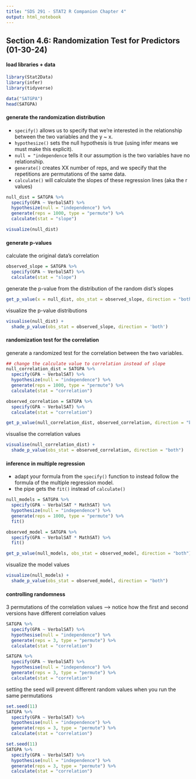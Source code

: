 ```yaml
---
title: "SDS 291 - STAT2 R Companion Chapter 4"
output: html_notebook
---
```


## Section 4.6: Randomization Test for Predictors (01-30-24)

#### load libraries + data
```r

library(Stat2Data)
library(infer)
library(tidyverse)

data("SATGPA")
head(SATGPA)

```

#### generate the randomization distribution

* `specify()` allows us to specify that we're interested in the relationship between the two variables and the y ~ x. 
* `hypothesize()` sets the null hypothesis is true (using infer means we must make this explicit). 
* `null = "independence` tells it our assumption is the two variables have no relationship. 
* `generate()` creates XX number of reps, and we specify that the repetitions are permutations of the same data. 
* `calculate()` will calculate the slopes of these regression lines (aka the r values)
```r

null_dist = SATGPA %>%
  specify(GPA ~ VerbalSAT) %>% 
  hypothesize(null = "independence") %>%
  generate(reps = 1000, type = "permute") %>%
  calculate(stat = "slope")

visualize(null_dist)

```

#### generate p-values

calculate the original data's correlation
```r

observed_slope = SATGPA %>%
  specify(GPA ~ VerbalSAT) %>%
  calculate(stat = "slope")

```

generate the p-value from the distribution of the random dist's slopes
```r

get_p_value(x = null_dist, obs_stat = observed_slope, direction = "both")

```

visualize the p-value distributions
```r

visualise(null_dist) +
  shade_p_value(obs_stat = observed_slope, direction = 'both')

```

#### randomization test for the correlation

generate a randomized test for the correlation between the two variables. 
```r

## change the calculate value to correlation instead of slope
null_correlation_dist = SATGPA %>%
  specify(GPA ~ VerbalSAT) %>%
  hypothesize(null = "independence") %>%
  generate(reps = 1000, type = "permute") %>%
  calculate(stat = "correlation")

observed_correlation = SATGPA %>%
  specify(GPA ~ VerbalSAT) %>%
  calculate(stat = "correlation")

get_p_value(null_correlation_dist, observed_correlation, direction = "both")

```

visualise the correlation values
```r

visualise(null_correlation_dist) +
  shade_p_value(obs_stat = observed_correlation, direction = "both")

```

#### inference in multiple regression

* adapt your formula from the `specify()` function to instead follow the formula of the multiple regression model.
* the pipe gets the `fit()` instead of `calculate()`
```r

null_models = SATGPA %>%
  specify(GPA ~ VerbalSAT * MathSAT) %>%
  hypothesize(null = "independence") %>%
  generate(reps = 1000, type = "permute") %>%
  fit()

observed_model = SATGPA %>%
  specify(GPA ~ VerbalSAT * MathSAT) %>%
  fit()

get_p_value(null_models, obs_stat = observed_model, direction = "both")

```

visualize the model values
```r

visualize(null_models) +
  shade_p_value(obs_stat = observed_model, direction = "both")

```

#### controlling randomness

3 permutations of the correlation values --> notice how the first and second versions have different correlation values
```r

SATGPA %>%
  specify(GPA ~ VerbalSAT) %>%
  hypothesise(null = "independence") %>%
  generate(reps = 3, type = "permute") %>%
  calculate(stat = "correlation")

SATGPA %>%
  specify(GPA ~ VerbalSAT) %>%
  hypothesise(null = "independence") %>%
  generate(reps = 3, type = "permute") %>%
  calculate(stat = "correlation")

```

setting the seed will prevent different random values when you run the same permutations
```r

set.seed(11)
SATGPA %>%
  specify(GPA ~ VerbalSAT) %>%
  hypothesise(null = "independence") %>%
  generate(reps = 3, type = "permute") %>%
  calculate(stat = "correlation")

set.seed(11)
SATGPA %>%
  specify(GPA ~ VerbalSAT) %>%
  hypothesise(null = "independence") %>%
  generate(reps = 3, type = "permute") %>%
  calculate(stat = "correlation")

```






